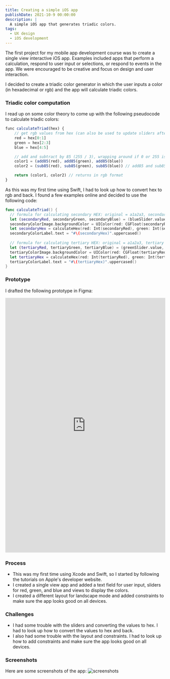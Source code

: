 ```yaml
---
title: Creating a simple iOS app
publishDate: 2021-10-9 00:00:00
description: |
  A simple iOS app that generates triadic colors. 
tags:
  - UX design
  - iOS development
---
```

The first project for my mobile app development course was to create a single view interactive iOS app. Examples included apps that perform a calculation, respond to user input or selections, or respond to events in the app. We were encouraged to be creative and focus on design and user interaction.

I decided to create a triadic color generator in which the user inputs a color (in hexadecimal or rgb) and the app will calculate triadic colors.

### Triadic color computation
I read up on some color theory to come up with the following pseudocode to calculate triadic colors:

```js
func calculateTriad(hex) {
    // get rgb values from hex (can also be used to update sliders after user input)
    red = hex[0:1]
    green = hex[2:3] 
    blue = hex[4:5]

    // add and subtract by 85 (255 / 3), wrapping around if 0 or 255 is reached
    color1 = (add85(red), add85(green), add85(blue))
    color2 = (sub85(red), sub85(green), sub85(blue)) // add85 and sub85 deal with wrap around.

    return (color1, color2) // returns in rgb format
}
```
As this was my first time using Swift, I had to look up how to convert hex to rgb and back. I found a few examples online and decided to use the following code:

```swift
func calculateTriad() {
  // formula for calculating secondary HEX: original = a1a2a3, secondary = a3a1a2
  let (secondaryRed, secondaryGreen, secondaryBlue) = (blueSlider.value, redSlider.value, greenSlider.value)
  secondaryColorImage.backgroundColor = UIColor(red: CGFloat(secondaryRed / 255), green: CGFloat(secondaryGreen / 255), blue: CGFloat(secondaryBlue / 255), alpha: 1.0)
  let secondaryHex = calculateHex(red: Int(secondaryRed), green: Int(secondaryGreen), blue: Int(secondaryBlue))
  secondaryColorLabel.text = "#\(secondaryHex)".uppercased()
  
  // formula for calculating tertiary HEX: original = a1a2a3, tertiary = a2a3a1
  let (tertiaryRed, tertiaryGreen, tertiaryBlue) = (greenSlider.value, blueSlider.value, redSlider.value)
  tertiaryColorImage.backgroundColor = UIColor(red: CGFloat(tertiaryRed / 255), green: CGFloat(tertiaryGreen / 255), blue: CGFloat(tertiaryBlue / 255), alpha: 1.0)
  let tertiaryHex = calculateHex(red: Int(tertiaryRed), green: Int(tertiaryGreen), blue: Int(tertiaryBlue))
  tertiaryColorLabel.text = "#\(tertiaryHex)".uppercased()
}
```

### Prototype
I drafted the following prototype in Figma:

<iframe style="border: 1px solid rgba(0, 0, 0, 0.1);" width="100%" height="800px" src="https://www.figma.com/embed?embed_host=share&url=https%3A%2F%2Fwww.figma.com%2Fproto%2F7lHdeYU4dRkmKiIpOeGhOK%2FTriad%3Fnode-id%3D5%253A41%26scaling%3Dscale-down%26page-id%3D0%253A1%26starting-point-node-id%3D5%253A41%26show-proto-sidebar%3D1" allowfullscreen></iframe> 

### Process
- This was my first time using Xcode and Swift, so I started by following the tutorials on Apple's developer website.
- I created a single view app and added a text field for user input, sliders for red, green, and blue and views to display the colors.
- I created a different layout for landscape mode and added constraints to make sure the app looks good on all devices.

### Challenges
- I had some trouble with the sliders and converting the values to hex. I had to look up how to convert the values to hex and back.
- I also had some trouble with the layout and constraints. I had to look up how to add constraints and make sure the app looks good on all devices.

### Screenshots
Here are some screenshots of the app:
![screenshots](https://github.com/kaischuygon/mobile-app-dev/raw/master/triadic/screenshots.png)